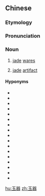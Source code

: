 ==Chinese==
{{zh-forms}}

===Etymology===
{{zh-compound|玉|器|jade|product}}

===Pronunciation===
{{zh-pron
|m=yùqì
|c=juk6 hei3
|cat=n
}}

===Noun===
{{zh-noun}}

# [[jade]] [[ware]]s
# {{lb|zh|archaeology}} [[jade]] [[artifact]]

====Hyponyms====
* {{zh-l|璧}}
* {{zh-l|釵}}
* {{zh-l|琮|tr=cóng}}
* {{zh-l|帶板|tr=dàibǎn}}
* {{zh-l|圭}}
* {{zh-l|璜|tr=huáng}}
* {{zh-l|琥}}
* {{zh-l|劍璏|tr=jiànzhì}}
* {{zh-l|雙龍|tr=shuānglóng}}
* {{zh-l|雙魚|tr=shuāngyú}}
* {{zh-l|觿}}
* {{zh-l|璇璣|tr=xuánjī}}
* {{zh-l|鉞}}
* {{zh-l|玉珮|tr=yùpèi}}
* {{zh-l|簪}}
* {{zh-l|璋}}
* {{zh-l|鐲}}

[[hu:玉器]]
[[zh:玉器]]